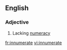 ==English==

===Adjective===
{{en-adj}}

# Lacking [[numeracy]]

[[fr:innumerate]]
[[vi:innumerate]]